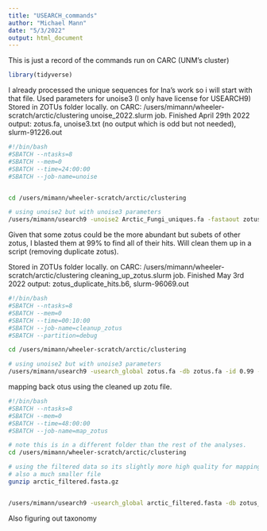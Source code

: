 ```yaml
---
title: "USEARCH_commands"
author: "Michael Mann"
date: "5/3/2022"
output: html_document
---
```



This is just a record of the commands run on CARC (UNM's cluster)
```r
library(tidyverse)
```



I already processed the unique sequences for Ina's work so i will start with that file. Used parameters for unoise3 (I only have license for USEARCH9)
Stored in ZOTUs folder locally. on CARC: /users/mimann/wheeler-scratch/arctic/clustering
unoise_2022.slurm job. Finished April 29th 2022
output: zotus.fa, unoise3.txt (no output which is odd but not needed), slurm-91226.out
```bash
#!/bin/bash
#SBATCH --ntasks=8
#SBATCH --mem=0
#SBATCH --time=24:00:00
#SBATCH --job-name=unoise


cd /users/mimann/wheeler-scratch/arctic/clustering

# using unoise2 but with unoise3 parameters
/users/mimann/usearch9 -unoise2 Arctic_Fungi_uniques.fa -fastaout zotus.fa -tabbedout unoise3.txt -minampsize 8 -abskew 16


```


Given that some zotus could be the more abundant but subets of other zotus, I blasted them at 99% to find all of their hits. Will clean them up in a script (removing duplicate zotus). 

Stored in ZOTUs folder locally. on CARC: /users/mimann/wheeler-scratch/arctic/clustering
cleaning_up_zotus.slurm job. Finished May 3rd 2022
output: zotus_duplicate_hits.b6, slurm-96069.out
```bash
#!/bin/bash
#SBATCH --ntasks=8
#SBATCH --mem=0
#SBATCH --time=00:10:00
#SBATCH --job-name=cleanup_zotus
#SBATCH --partition=debug

cd /users/mimann/wheeler-scratch/arctic/clustering

# using unoise2 but with unoise3 parameters
/users/mimann/usearch9 -usearch_global zotus.fa -db zotus.fa -id 0.99 -blast6out zotus_duplicate_hits.b6 -strand both -maxaccepts 500 -threads 8

```

mapping back otus using the cleaned up zotu file. 
```bash
#!/bin/bash
#SBATCH --ntasks=8
#SBATCH --mem=0
#SBATCH --time=48:00:00
#SBATCH --job-name=map_zotus

# note this is in a different folder than the rest of the analyses. 
cd /users/mimann/wheeler-scratch/arctic/clustering

# using the filtered data so its slightly more high quality for mapping. 
# also a much smaller file
gunzip arctic_filtered.fasta.gz


/users/mimann/usearch9 -usearch_global arctic_filtered.fasta -db zotus_removed_duplicates.fa -otutabout zotu_table.txt -threads 8 -id 0.995
```

Also figuring out taxonomy